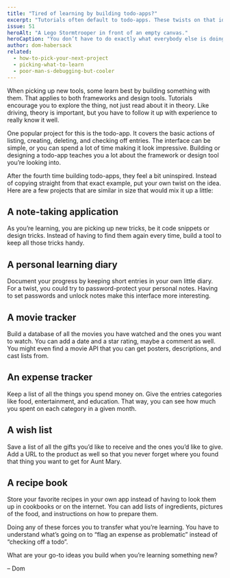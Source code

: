 ```yaml
---
title: "Tired of learning by building todo-apps?"
excerpt: "Tutorials often default to todo-apps. These twists on that idea help you dig into how the framework you’re learning really works."
issue: 51
heroAlt: "A Lego Stormtrooper in front of an empty canvas."
heroCaption: "You don’t have to do exactly what everybody else is doing."
author: dom-habersack
related:
  - how-to-pick-your-next-project
  - picking-what-to-learn
  - poor-man-s-debugging-but-cooler
---
```

When picking up new tools, some learn best by building something with them. That applies to both frameworks and design tools. Tutorials encourage you to explore the thing, not just read about it in theory. Like driving, theory is important, but you have to follow it up with experience to really know it well.

One popular project for this is the todo-app. It covers the basic actions of listing, creating, deleting, and checking off entries. The interface can be simple, or you can spend a lot of time making it look impressive. Building or designing a todo-app teaches you a lot about the framework or design tool you’re looking into.

After the fourth time building todo-apps, they feel a bit uninspired. Instead of copying straight from that exact example, put your own twist on the idea. Here are a few projects that are similar in size that would mix it up a little:


## A note-taking application

As you’re learning, you are picking up new tricks, be it code snippets or design tricks. Instead of having to find them again every time, build a tool to keep all those tricks handy.


## A personal learning diary

Document your progress by keeping short entries in your own little diary. For a twist, you could try to password-protect your personal notes. Having to set passwords and unlock notes make this interface more interesting.


## A movie tracker

Build a database of all the movies you have watched and the ones you want to watch. You can add a date and a star rating, maybe a comment as well. You might even find a movie API that you can get posters, descriptions, and cast lists from.


## An expense tracker

Keep a list of all the things you spend money on. Give the entries categories like food, entertainment, and education. That way, you can see how much you spent on each category in a given month.


## A wish list

Save a list of all the gifts you’d like to receive and the ones you’d like to give. Add a URL to the product as well so that you never forget where you found that thing you want to get for Aunt Mary.


## A recipe book

Store your favorite recipes in your own app instead of having to look them up in cookbooks or on the internet. You can add lists of ingredients, pictures of the food, and instructions on how to prepare them.


Doing any of these forces you to transfer what you’re learning. You have to understand what’s going on to “flag an expense as problematic” instead of “checking off a todo”.

What are your go-to ideas you build when you’re learning something new?

– Dom
